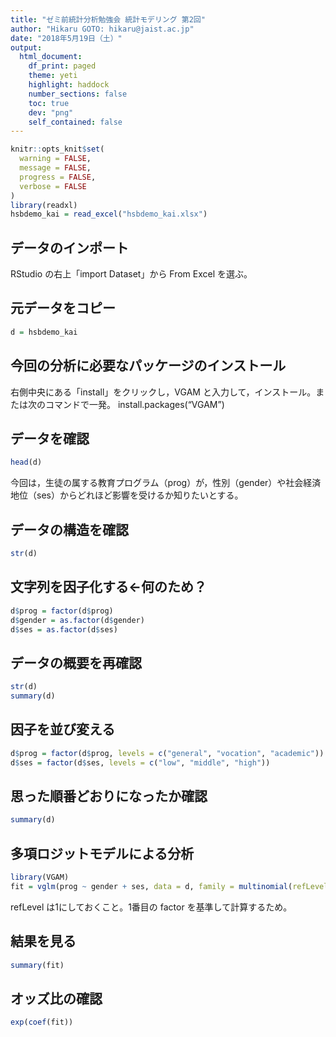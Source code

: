 ```yaml
---
title: "ゼミ前統計分析勉強会 統計モデリング 第2回"
author: "Hikaru GOTO: hikaru@jaist.ac.jp"
date: "2018年5月19日（土）"
output: 
  html_document:
    df_print: paged
    theme: yeti
    highlight: haddock
    number_sections: false
    toc: true
    dev: "png"
    self_contained: false
---
```


```r
knitr::opts_knit$set(
  warning = FALSE,
  message = FALSE,
  progress = FALSE,
  verbose = FALSE
)
library(readxl)
hsbdemo_kai = read_excel("hsbdemo_kai.xlsx")
```

## データのインポート

RStudio の右上「import Dataset」から From Excel を選ぶ。

## 元データをコピー

```r
d = hsbdemo_kai
```

## 今回の分析に必要なパッケージのインストール

右側中央にある「install」をクリックし，VGAM と入力して，インストール。または次のコマンドで一発。
install.packages("VGAM")

## データを確認

```r
head(d)
```

今回は，生徒の属する教育プログラム（prog）が，性別（gender）や社会経済地位（ses）からどれほど影響を受けるか知りたいとする。

## データの構造を確認

```r
str(d)
```

## 文字列を因子化する←何のため？

```r
d$prog = factor(d$prog)
d$gender = as.factor(d$gender)
d$ses = as.factor(d$ses)
```

## データの概要を再確認

```r
str(d)
summary(d)
```

## 因子を並び変える

```r
d$prog = factor(d$prog, levels = c("general", "vocation", "academic"))
d$ses = factor(d$ses, levels = c("low", "middle", "high"))
```

## 思った順番どおりになったか確認

```r
summary(d)
```

## 多項ロジットモデルによる分析

```r
library(VGAM)
fit = vglm(prog ~ gender + ses, data = d, family = multinomial(refLevel = 1)) 
```

refLevel は1にしておくこと。1番目の factor を基準して計算するため。

## 結果を見る

```r
summary(fit)
```

## オッズ比の確認

```r
exp(coef(fit))
```

